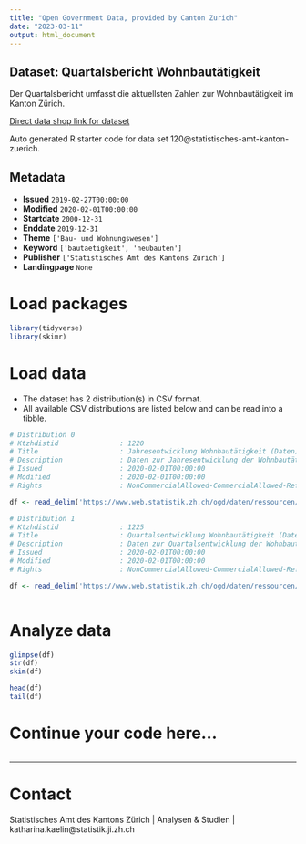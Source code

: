 ```yaml
---
title: "Open Government Data, provided by Canton Zurich"
date: "2023-03-11"
output: html_document
---
```


## Dataset: Quartalsbericht Wohnbautätigkeit

Der Quartalsbericht umfasst die aktuellsten Zahlen zur Wohnbautätigkeit im Kanton Zürich.

[Direct data shop link for dataset](https://www.zh.ch/de/politik-staat/opendata.zhweb-noredirect.zhweb-cache.html#/datasets/120@statistisches-amt-kanton-zuerich)

Auto generated R starter code for data set 120@statistisches-amt-kanton-zuerich.

## Metadata

- **Issued** `2019-02-27T00:00:00`
- **Modified** `2020-02-01T00:00:00`
- **Startdate** `2000-12-31`
- **Enddate** `2019-12-31`
- **Theme** `['Bau- und Wohnungswesen']`
- **Keyword** `['bautaetigkeit', 'neubauten']`
- **Publisher** `['Statistisches Amt des Kantons Zürich']`
- **Landingpage** `None`


# Load packages

```r

library(tidyverse)
library(skimr)

```

# Load data

-   The dataset has 2 distribution(s) in CSV format.
-   All available CSV distributions are listed below and can be read into a tibble.

```r

# Distribution 0
# Ktzhdistid               : 1220
# Title                    : Jahresentwicklung Wohnbautätigkeit (Daten)
# Description              : Daten zur Jahresentwicklung der Wohnbautätigkeit ab 2000
# Issued                   : 2020-02-01T00:00:00
# Modified                 : 2020-02-01T00:00:00
# Rights                   : NonCommercialAllowed-CommercialAllowed-ReferenceRequired

df <- read_delim('https://www.web.statistik.zh.ch/ogd/daten/ressourcen/KTZH_00000120_00001220.csv')

# Distribution 1
# Ktzhdistid               : 1225
# Title                    : Quartalsentwicklung Wohnbautätigkeit (Daten)
# Description              : Daten zur Quartalsentwicklung der Wohnbautätigkeit ab 2014
# Issued                   : 2020-02-01T00:00:00
# Modified                 : 2020-02-01T00:00:00
# Rights                   : NonCommercialAllowed-CommercialAllowed-ReferenceRequired

df <- read_delim('https://www.web.statistik.zh.ch/ogd/daten/ressourcen/KTZH_00000120_00001225.csv')



```

# Analyze data

```r

glimpse(df)
str(df)
skim(df)

head(df)
tail(df)

```

# Continue your code here...

```r

```

------------------------------------------------------------------------

# Contact

Statistisches Amt des Kantons Zürich | Analysen & Studien | katharina.kaelin@statistik.ji.zh.ch
